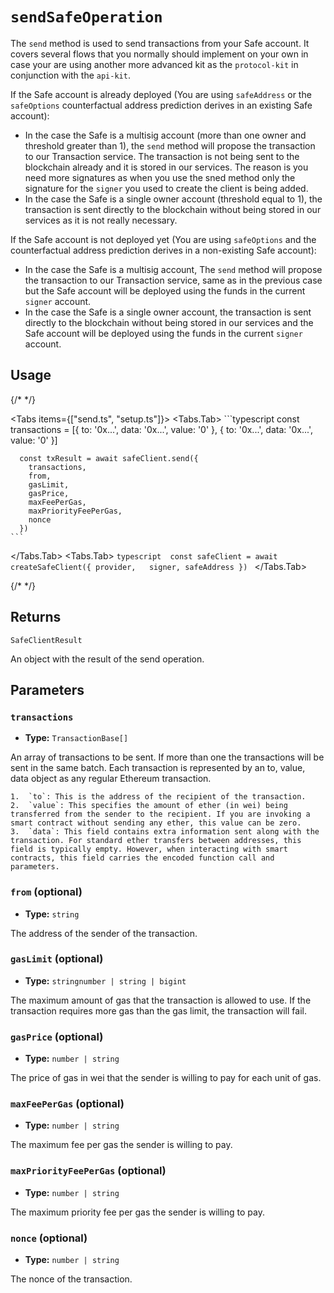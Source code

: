
# `sendSafeOperation`

The `send` method is used to send transactions from your Safe account. It covers several flows that you normally should implement on your own in case your are using another more advanced kit as the `protocol-kit` in conjunction with the `api-kit`.

If the Safe account is already deployed (You are using `safeAddress` or the `safeOptions` counterfactual address prediction derives in an existing Safe account):
  - In the case the Safe is a multisig account (more than one owner and threshold greater than 1), the `send` method will propose the transaction to our Transaction service. The transaction is not being sent to the blockchain already and it is stored in our services. The reason is you need more signatures as when you use the sned method only the signature for the `signer` you used to create the client is being added.
  - In the case the Safe is a single owner account (threshold equal to 1), the transaction is sent directly to the blockchain without being stored in our services as it is not really necessary.

If the Safe account is not deployed yet (You are using `safeOptions` and the counterfactual address prediction derives in a non-existing Safe account):
  - In the case the Safe is a multisig account, The `send` method will propose the transaction to our Transaction service, same as in the previous case but the Safe account will be deployed using the funds in the current `signer` account.
  - In the case the Safe is a single owner account, the transaction is sent directly to the blockchain without being stored in our services and the Safe account will be deployed using the funds in the current `signer` account.

## Usage

{/* <!-- vale off --> */}

<Tabs items={["send.ts", "setup.ts"]}>
  <Tabs.Tab>
    ```typescript 
      const transactions = [{
        to: '0x...',
        data: '0x...',
        value: '0'
      }, {
        to: '0x...',
        data: '0x...',
        value: '0'
      }]

      const txResult = await safeClient.send({ 
        transactions, 
        from, 
        gasLimit, 
        gasPrice, 
        maxFeePerGas, 
        maxPriorityFeePerGas, 
        nonce 
      })
    ```
  </Tabs.Tab>
  <Tabs.Tab>
    ```typescript 
      const safeClient = await createSafeClient({
        provider,  
        signer,
        safeAddress
      })
    ```
  </Tabs.Tab>
</Tabs>

{/* <!-- vale on --> */}

## Returns

`SafeClientResult`

An object with the result of the send operation.

## Parameters

### `transactions`

- **Type:** `TransactionBase[]`

An array of transactions to be sent. If more than one the transactions will be sent in the same batch. Each transaction is represented by an to, value, data object as any regular Ethereum transaction.

	1.	`to`: This is the address of the recipient of the transaction.
	2.	`value`: This specifies the amount of ether (in wei) being transferred from the sender to the recipient. If you are invoking a smart contract without sending any ether, this value can be zero.
	3.	`data`: This field contains extra information sent along with the transaction. For standard ether transfers between addresses, this field is typically empty. However, when interacting with smart contracts, this field carries the encoded function call and parameters.

### `from` (optional)

- **Type:** `string`

The address of the sender of the transaction.

### `gasLimit` (optional)

- **Type:** `stringnumber | string | bigint`

The maximum amount of gas that the transaction is allowed to use. If the transaction requires more gas than the gas limit, the transaction will fail.

### `gasPrice` (optional)

- **Type:** `number | string`

The price of gas in wei that the sender is willing to pay for each unit of gas.

### `maxFeePerGas` (optional)

- **Type:** `number | string`

The maximum fee per gas the sender is willing to pay.

### `maxPriorityFeePerGas` (optional)

- **Type:** `number | string`

The maximum priority fee per gas the sender is willing to pay.

### `nonce` (optional)

- **Type:** `number | string`

The nonce of the transaction.